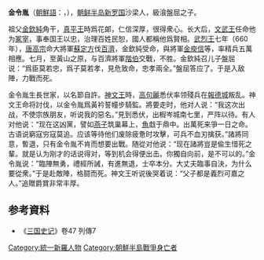 '''金令胤'''（[[朝鮮語|朝鮮語]]：{{lang|ko|'''김영윤'''}}，{{bd|7世纪||684年||catIdx=K}}），[[朝鲜半岛|朝鲜半岛]][[新罗国|新罗国]]沙梁人，級湌盤屈之子。

祖父[[金欽純|金欽純]]角干，[[真平王|真平王]]時爲花郞，仁信深厚，很得衆心。长大后，[[文武王|文武王]]任命他为[[冢宰|冢宰]]，事奉国王以忠，治理百姓民恕，國人都稱他爲賢相。[[武烈王|武烈王]]七年（660年），[[唐高宗|唐高宗]]命大將軍[[蘇定方|蘇定方]]伐[[百濟|百濟]]，金欽純受命，與將軍[[金庾信|金庾信]]等，率精兵五萬相應。七月，至黃山之原，与百濟將軍[[階伯|階伯]]交戰，不胜。金欽純召儿子盤屈说：“爲臣莫若忠，爲子莫若孝，見危致命，忠孝兩全。”盤屈答应了。于是入敌陣，力戰而死。

金令胤生長世家，以名節自許。[[神文王|神文王]]時，[[高句麗|高句麗]]悉伏率领殘兵在[[报德国|報德城]]叛乱。神文王命将討伐，以金令胤爲黃衿誓幢步騎監。將要走时，他对人说：“我这次出战，不使宗族朋友，听说我的惡名。”見到悉伏，出椵岑城南七里，严阵以待。有人对他说：“现在这凶黨，譬如[[燕子|燕子]]筑巢幕上，[[魚|魚]]戱于鼎中。出萬死来爭一日之命。古语说窮寇穷寇莫追。应该等待他们废除疲惫时攻擊，可兵不血刃擒获。”諸將同意，暫退，只有金令胤不肯而想要出戰。随從对他说：“现在諸將豈是偸生惜死之輩。就是认为刚才的话说得对，等到机会得便出击。你獨自向前，是不可以的。”金令胤说：”臨陣無勇，禮經所誡，有進無退，士卒本分。大丈夫臨事自決，为什么要從衆。”于是赴敵陣，格鬪而死。神文王听说後哭着说：“父子都是義烈可嘉之人。”追贈爵賞非常丰厚。

== 参考資料 ==
*《[[三国史记|三国史记]]》卷47 列傳7

{{DEFAULTSORT:K}}
[[Category:統一新羅人物|Category:統一新羅人物]]
[[Category:朝鮮半島戰爭身亡者|Category:朝鮮半島戰爭身亡者]]